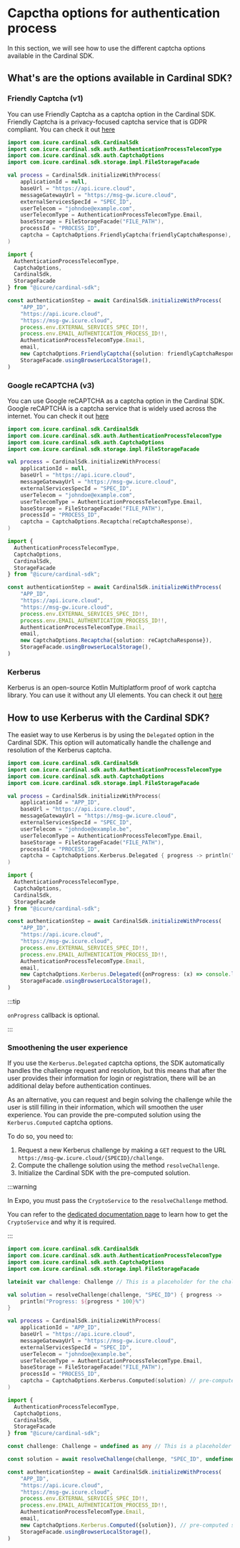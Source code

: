 
# Capctha options for authentication process

In this section, we will see how to use the different captcha options available in the Cardinal SDK.

## What's are the options available in Cardinal SDK?

### Friendly Captcha (v1)

You can use Friendly Captcha as a captcha option in the Cardinal SDK. Friendly Captcha is a privacy-focused captcha
service that is GDPR compliant. You can check it out [here](https://developer.friendlycaptcha.com/docs/v1/)

<LanguageTabs>

<TabItem value = "kotlin">

```kotlin
import com.icure.cardinal.sdk.CardinalSdk
import com.icure.cardinal.sdk.auth.AuthenticationProcessTelecomType
import com.icure.cardinal.sdk.auth.CaptchaOptions
import com.icure.cardinal.sdk.storage.impl.FileStorageFacade

val process = CardinalSdk.initializeWithProcess(
    applicationId = null,
    baseUrl = "https://api.icure.cloud",
    messageGatewayUrl = "https://msg-gw.icure.cloud",
    externalServicesSpecId = "SPEC_ID",
    userTelecom = "johndoe@example.com",
    userTelecomType = AuthenticationProcessTelecomType.Email,
    baseStorage = FileStorageFacade("FILE_PATH"),
    processId = "PROCESS_ID",
    captcha = CaptchaOptions.FriendlyCaptcha(friendlyCaptchaResponse),
)
```

</TabItem>

<TabItem value = "typescript">

```typescript
import {
  AuthenticationProcessTelecomType,
  CaptchaOptions,
  CardinalSdk,
  StorageFacade
} from "@icure/cardinal-sdk";

const authenticationStep = await CardinalSdk.initializeWithProcess(
	"APP_ID",
	"https://api.icure.cloud",
	"https://msg-gw.icure.cloud",
	process.env.EXTERNAL_SERVICES_SPEC_ID!!,
	process.env.EMAIL_AUTHENTICATION_PROCESS_ID!!,
	AuthenticationProcessTelecomType.Email,
	email,
	new CaptchaOptions.FriendlyCaptcha({solution: friendlyCaptchaResponse}),
	StorageFacade.usingBrowserLocalStorage(),
)
```

</TabItem>

</LanguageTabs>


### Google reCAPTCHA (v3)

You can use Google reCAPTCHA as a captcha option in the Cardinal SDK. Google reCAPTCHA is a captcha service that is
widely used across the internet. You can check it out [here](https://developers.google.com/recaptcha/docs/v3)

<LanguageTabs>

<TabItem value = "kotlin">

```kotlin
import com.icure.cardinal.sdk.CardinalSdk
import com.icure.cardinal.sdk.auth.AuthenticationProcessTelecomType
import com.icure.cardinal.sdk.auth.CaptchaOptions
import com.icure.cardinal.sdk.storage.impl.FileStorageFacade

val process = CardinalSdk.initializeWithProcess(
    applicationId = null,
    baseUrl = "https://api.icure.cloud",
    messageGatewayUrl = "https://msg-gw.icure.cloud",
    externalServicesSpecId = "SPEC_ID",
    userTelecom = "johndoe@example.com",
    userTelecomType = AuthenticationProcessTelecomType.Email,
    baseStorage = FileStorageFacade("FILE_PATH"),
    processId = "PROCESS_ID",
    captcha = CaptchaOptions.Recaptcha(reCaptchaResponse),
)
```

</TabItem>

<TabItem value = "typescript">

```typescript
import {
  AuthenticationProcessTelecomType,
  CaptchaOptions,
  CardinalSdk,
  StorageFacade
} from "@icure/cardinal-sdk";

const authenticationStep = await CardinalSdk.initializeWithProcess(
	"APP_ID",
	"https://api.icure.cloud",
	"https://msg-gw.icure.cloud",
	process.env.EXTERNAL_SERVICES_SPEC_ID!!,
	process.env.EMAIL_AUTHENTICATION_PROCESS_ID!!,
	AuthenticationProcessTelecomType.Email,
	email,
	new CaptchaOptions.Recaptcha({solution: reCaptchaResponse}),
	StorageFacade.usingBrowserLocalStorage(),
)
```

</TabItem>

</LanguageTabs>

### Kerberus

Kerberus is an open-source Kotlin Multiplatform proof of work captcha library. You can use it without any UI elements.
You can check it out [here](https://github.com/icure/kerberus)

## How to use Kerberus with the Cardinal SDK?

The easiet way to use Kerberus is by using the `Delegated` option in the Cardinal SDK. This option will automatically
handle the challenge and resolution of the Kerberus captcha.

<LanguageTabs>

<TabItem value = "kotlin">

```kotlin
import com.icure.cardinal.sdk.CardinalSdk
import com.icure.cardinal.sdk.auth.AuthenticationProcessTelecomType
import com.icure.cardinal.sdk.auth.CaptchaOptions
import com.icure.cardinal.sdk.storage.impl.FileStorageFacade

val process = CardinalSdk.initializeWithProcess(
	applicationId = "APP_ID",
	baseUrl = "https://api.icure.cloud",
	messageGatewayUrl = "https://msg-gw.icure.cloud",
	externalServicesSpecId = "SPEC_ID",
	userTelecom = "johndoe@example.be",
	userTelecomType = AuthenticationProcessTelecomType.Email,
	baseStorage = FileStorageFacade("FILE_PATH"),
	processId = "PROCESS_ID",
	captcha = CaptchaOptions.Kerberus.Delegated { progress -> println("Progress: ${progress * 100}%") },
)
```

</TabItem>

<TabItem value = "typescript">

```typescript
import {
  AuthenticationProcessTelecomType,
  CaptchaOptions,
  CardinalSdk,
  StorageFacade
} from "@icure/cardinal-sdk";

const authenticationStep = await CardinalSdk.initializeWithProcess(
	"APP_ID",
	"https://api.icure.cloud",
	"https://msg-gw.icure.cloud",
	process.env.EXTERNAL_SERVICES_SPEC_ID!!,
	process.env.EMAIL_AUTHENTICATION_PROCESS_ID!!,
	AuthenticationProcessTelecomType.Email,
	email,
	new CaptchaOptions.Kerberus.Delegated({onProgress: (x) => console.log('Progress', x)}),
	StorageFacade.usingBrowserLocalStorage(),
)
```

</TabItem>

</LanguageTabs>

:::tip

`onProgress` callback is optional.

:::

### Smoothening the user experience

If you use the `Kerberus.Delegated` captcha options, the SDK automatically handles the challenge request and resolution,
but this means that after the user provides their information for login or registration, there will be an additional
delay before authentication continues.

As an alternative, you can request and begin solving the challenge while the user is still filling in their information,
which will smoothen the user experience. You can provide the pre-computed solution using the `Kerberus.Computed` captcha
options.

To do so, you need to:

1. Request a new Kerberus challenge by making a `GET` request to the URL `https://msg-gw.icure.cloud/{SPECID}/challenge`.
2. Compute the challenge solution using the method `resolveChallenge`.
3. Initialize the Cardinal SDK with the pre-computed solution.

:::warning

In Expo, you must pass the `CryptoService` to the `resolveChallenge` method.

You can refer to the [dedicated documentation page](./expo) to learn how to get the
`CryptoService` and why it is required.

:::
<LanguageTabs>

<TabItem value = "kotlin">

```kotlin
import com.icure.cardinal.sdk.CardinalSdk
import com.icure.cardinal.sdk.auth.AuthenticationProcessTelecomType
import com.icure.cardinal.sdk.auth.CaptchaOptions
import com.icure.cardinal.sdk.storage.impl.FileStorageFacade

lateinit var challenge: Challenge // This is a placeholder for the challenge that you will fetch

val solution = resolveChallenge(challenge, "SPEC_ID") { progress ->
    println("Progress: ${progress * 100}%")
}

val process = CardinalSdk.initializeWithProcess(
	applicationId = "APP_ID",
	baseUrl = "https://api.icure.cloud",
	messageGatewayUrl = "https://msg-gw.icure.cloud",
	externalServicesSpecId = "SPEC_ID",
	userTelecom = "johndoe@example.be",
	userTelecomType = AuthenticationProcessTelecomType.Email,
	baseStorage = FileStorageFacade("FILE_PATH"),
	processId = "PROCESS_ID",
	captcha = CaptchaOptions.Kerberus.Computed(solution) // pre-computed solution
)
```

</TabItem>

<TabItem value = "typescript">

```typescript
import {
  AuthenticationProcessTelecomType,
  CaptchaOptions,
  CardinalSdk,
  StorageFacade
} from "@icure/cardinal-sdk";

const challenge: Challenge = undefined as any // This is a placeholder for the challenge that you will fetch

const solution = await resolveChallenge(challenge, "SPEC_ID", undefined, (progress) => console.log(`Progress: ${progress * 100}%`))

const authenticationStep = await CardinalSdk.initializeWithProcess(
	"APP_ID",
	"https://api.icure.cloud",
	"https://msg-gw.icure.cloud",
	process.env.EXTERNAL_SERVICES_SPEC_ID!!,
	process.env.EMAIL_AUTHENTICATION_PROCESS_ID!!,
	AuthenticationProcessTelecomType.Email,
	email,
    new CaptchaOptions.Kerberus.Computed({solution}), // pre-computed solution
	StorageFacade.usingBrowserLocalStorage(),
)
```

</TabItem>

</LanguageTabs>


